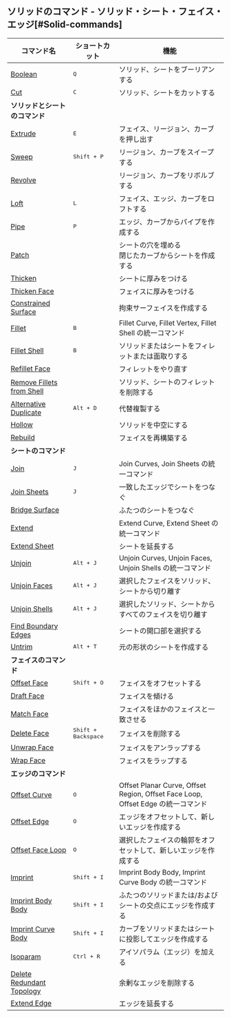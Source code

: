 ## ソリッドのコマンド - ソリッド・シート・フェイス・エッジ[#Solid-commands]
| コマンド名                                                   | ショートカット               | 機能                                                                             |
| ------------------------------------------------------------ | ---------------------------- | -------------------------------------------------------------------------------- |
| [Boolean](solid/boolean)                                     | <kbd>Q</kbd>                 | ソリッド、シートをブーリアンする                                                 |
| [Cut](solid/cut)                                             | <kbd>C</kbd>                 | ソリッド、シートをカットする                                                     |
| **ソリッドとシートのコマンド**                               |                              |                                                                                  |
| [Extrude](solid/extrude)                                     | <kbd>E</kbd>                 | フェイス、リージョン、カーブを押し出す                                           |
| [Sweep](solid/sweep)                                         | <kbd>Shift + P</kbd>         | リージョン、カーブをスイープする                                                 |
| [Revolve](solid/revolve)                                     |                              | リージョン、カーブをリボルブする                                                 |
| [Loft](solid/loft)                                           | <kbd>L</kbd>                 | フェイス、エッジ、カーブをロフトする                                             |
| [Pipe](solid/pipe)                                           | <kbd>P</kbd>                 | エッジ、カーブからパイプを作成する                                               |
| [Patch](solid/patch)                                         |                              | シートの穴を埋める<br />閉じたカーブからシートを作成する                         |
| [Thicken](solid/thicken)                                     |                              | シートに厚みをつける                                                             |
| [Thicken Face](solid/thicken-face)                           |                              | フェイスに厚みをつける                                                           |
| [Constrained Surface](solid/constrained-surface)             |                              | 拘束サーフェイスを作成する                                                       |
| [Fillet](solid/fillet)                                       | <kbd>B</kbd>                 | Fillet Curve, Fillet Vertex, Fillet Shell の統一コマンド                         |
| [Fillet Shell](solid/fillet-shell)                           | <kbd>B</kbd>                 | ソリッドまたはシートをフィレットまたは面取りする                                 |
| [Refillet Face](solid/refillet-face)                         |                              | フィレットをやり直す                                                             |
| [Remove Fillets from Shell](solid/remove-fillets-from-shell) |                              | ソリッド、シートのフィレットを削除する                                           |
| [Alternative Duplicate](solid/alternative-duplicate)         | <kbd>Alt + D</kbd>           | 代替複製する                                                                     |
| [Hollow](solid/hollow)                                       |                              | ソリッドを中空にする                                                             |
| [Rebuild](solid/rebuild)                                     |                              | フェイスを再構築する                                                             |
| **シートのコマンド**                                         |                              |                                                                                  |
| [Join](solid/join)                                           | <kbd>J</kbd>                 | Join Curves, Join Sheets の統一コマンド                                          |
| [Join Sheets](solid/join-sheets)                             | <kbd>J</kbd>                 | 一致したエッジでシートをつなぐ                                                   |
| [Bridge Surface](solid/bridge-surface)                       |                              | ふたつのシートをつなぐ                                                           |
| [Extend](solid/extend)                                       |                              | Extend Curve, Extend Sheet の統一コマンド                                        |
| [Extend Sheet](solid/extend-sheet)                           |                              | シートを延長する                                                                 |
| [Unjoin](solid/unjoin)                                       | <kbd>Alt + J</kbd>           | Unjoin Curves, Unjoin Faces, Unjoin Shells の統一コマンド                        |
| [Unjoin Faces](solid/unjoin-faces)                           | <kbd>Alt + J</kbd>           | 選択したフェイスをソリッド、シートから切り離す                                   |
| [Unjoin Shells](solid/unjoin-shells)                         | <kbd>Alt + J</kbd>           | 選択したソリッド、シートからすべてのフェイスを切り離す                           |
| [Find Boundary Edges](solid/find-boundary-edges)             |                              | シートの開口部を選択する                                                         |
| [Untrim](solid/untrim)                                       | <kbd>Alt + T</kbd>           | 元の形状のシートを作成する                                                       |
| **フェイスのコマンド**                                       |                              |                                                                                  |
| [Offset Face](solid/offset-face)                             | <kbd>Shift + O</kbd>         | フェイスをオフセットする                                                         |
| [Draft Face](solid/draft-face)                               |                              | フェイスを傾ける                                                                 |
| [Match Face](solid/match-face)                               |                              | フェイスをほかのフェイスと一致させる                                             |
| [Delete Face](solid/delete-face)                             | <kbd>Shift + Backspace</kbd> | フェイスを削除する                                                               |
| [Unwrap Face](solid/unwrap-face)                             |                              | フェイスをアンラップする                                                         |
| [Wrap Face](solid/wrap-face)                                 |                              | フェイスをラップする                                                             |
| **エッジのコマンド**                                         |                              |                                                                                  |
| [Offset Curve](solid/offset-curve)                           | <kbd>O</kbd>                 | Offset Planar Curve, Offset Region, Offset Face Loop, Offset Edge の統一コマンド |
| [Offset Edge](solid/offset-edge)                             | <kbd>O</kbd>                 | エッジをオフセットして、新しいエッジを作成する                                   |
| [Offset Face Loop](solid/offset-face-loop)                   | <kbd>O</kbd>                 | 選択したフェイスの輪郭をオフセットして、新しいエッジを作成する                   |
| [Imprint](solid/imprint)                                     | <kbd>Shift + I</kbd>         | Imprint Body Body, Imprint Curve Body の統一コマンド                             |
| [Imprint Body Body](solid/imprint-body-body)                 | <kbd>Shift + I</kbd>         | ふたつのソリッドまたは/およびシートの交点にエッジを作成する                      |
| [Imprint Curve Body](solid/imprint-curve-body)               | <kbd>Shift + I</kbd>         | カーブをソリッドまたはシートに投影してエッジを作成する                           |
| [Isoparam](solid/isoparam)                                   | <kbd>Ctrl + R</kbd>          | アイソパラム（エッジ）を加える                                                   |
| [Delete Redundant Topology](solid/delete-redundant-topology) |                              | 余剰なエッジを削除する                                                           |
| [Extend Edge](solid/extend-edge)                             |                              | エッジを延長する                                                                 |

















